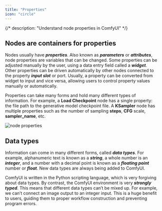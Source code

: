 ```yaml
---
title: "Properties"
icon: "circle"
---
```


{/*
description: "Understand node properties in ComfyUI"
*/}

## Nodes are containers for properties

Nodes usually have **_properties_**. Also known as **_parameters_** or **_attributes_**, node properties are variables that can be changed. Some properties can be adjusted manually by the user, using a data entry field called a **_widget_**. Other properties can be driven automatically by other nodes connected to the property **_input slot_** or port. Usually, a property can be converted from widget to input and vice versa, allowing users to control property values manually or automatically.

Properties can take many forms and hold many different types of information. For example, a **Load Checkpoint** node has a single property:  the file path to the generative model checkpoint file. A **KSampler** node has multiple properties such as the number of sampling **steps**, **CFG** scale, **sampler\_name**, etc.

![node properties](/images/concepts/core-concepts_properties.png)

## Data types

Information can come in many different forms, called **_data types_**. For example, alphanumeric text is known as a **_string_**, a whole number is an **_integer_**, and a number with a decimal point is known as a **_floating point_** number or **_float_**. New data types are always being added to ComfyUI.

ComfyUI is written in the Python scripting language, which is very forgiving about data types. By contrast, the ComfyUI environment is very **_strongly typed_**. This means that different data types can’t be mixed up. For example, we can’t connect an image output to an integer input. This is a huge benefit to users, guiding them to proper workflow construction and preventing program errors.
